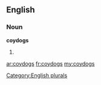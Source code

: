==English==

===Noun===
'''coydogs'''

# {{plural of|[[coydog]]}}

[[Category:English plurals]]

[[ar:coydogs]]
[[fr:coydogs]]
[[my:coydogs]]